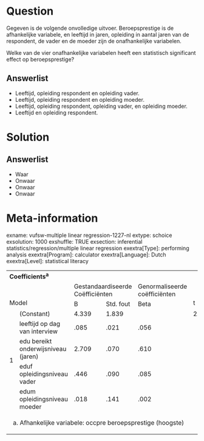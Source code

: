Question
========
Gegeven is de volgende onvolledige uitvoer. Beroepsprestige is de afhankelijke variabele, en leeftijd in jaren, opleiding in aantal jaren van de respondent, de vader en de moeder zijn de onafhankelijke variabelen.  
   
  

<table class="fr-alternate-rows tvcss_2 tvcss_3" style="width:100%;"> <colgroup> <col style="width: 14%" /> <col style="width: 14%" /> <col style="width: 14%" /> <col style="width: 14%" /> <col style="width: 14%" /> <col style="width: 14%" /> <col style="width: 14%" /> </colgroep> <tbody> <tr class="odd"> <td colspan="7" class="tvcss_4 tvcss_5"><strong>Coefficients</strong><sup><strong>a</strong></sup><br /> </td> </tr> <tr class="even"> <td colspan="2" rowspan="2" class="tvcss_6"><br /> <br /> Model<br /> </td> <td colspan="2" class="tvcss_7 tvcss_5">Gestandaardiseerde Coëfficiënten<br /> </td> <td class="tvcss_8 tvcss_5">Genormaliseerde coëfficiënten<br /> </td> <td rowspan="2" class="tvcss_9 tvcss_5"><br /> <br /> t<br /> </td> <td rowspan="2" class="tvcss_10 tvcss_5"><br /> <br /> Sig.<br /> </td> </tr> <tr class="odd"> <td class="tvcss_11 tvcss_5">B<br /> </td> <td class="tvcss_12 tvcss_5">Std. fout<br /> </td> <td class="tvcss_13 tvcss_5">Beta<br /> </td> </tr> <tr class="even"> <td rowspan="5" class="tvcss_14 tvcss_15">1<br /> </td> <td class="tvcss_16">(Constant)<br /> </td> <td class="tvcss_11 tvcss_5">4.339<br /> </td> <td class="tvcss_12 tvcss_5">1.839<br /> </td> <td class="tvcss_13 tvcss_5"><br /> </td> <td class="tvcss_17 tvcss_5">2.359<br /> </td> <td class="tvcss_18 tvcss_5">.018<br /> </td> </tr> <tr class="odd"> <td class="tvcss_16">leeftijd op dag van interview<br /> </td> <td class="tvcss_11 tvcss_5">.085<br /> </td> <td class="tvcss_12 tvcss_5">.021<br /> </td> <td class="tvcss_13 tvcss_5">.056<br /> </td> <td class="tvcss_17"><br /> </td> <td class="tvcss_18"><br /> </td> </tr> <tr class="even"> <td class="tvcss_16">edu bereikt onderwijsniveau (jaren)<br /> </td> <td class="tvcss_11 tvcss_5">2.709<br /> </td> <td class="tvcss_12 tvcss_5">.070<br /> </td> <td class="tvcss_13 tvcss_5">.610<br /> </td> <td class="tvcss_17"><br /> </td> <td class="tvcss_18"><br /> </td> </tr> <tr class="odd"> <td class="tvcss_16">eduf opleidingsniveau vader<br /> </td> <td class="tvcss_11 tvcss_5">.446<br /> </td> <td class="tvcss_12 tvcss_5">.090<br /> </td> <td class="tvcss_13 tvcss_5">.085<br /> </td> <td class="tvcss_17"><br /> </td> <td class="tvcss_18"><br /> </td> </tr> <tr class="even"> <td class="tvcss_16">edum opleidingsniveau moeder<br /> </td> <td class="tvcss_11 tvcss_5">.018<br /> </td> <td class="tvcss_12 tvcss_5">.141<br /> </td> <td class="tvcss_13 tvcss_5">.002<br /> </td> <td class="tvcss_17"><br /> </td> <td class="tvcss_18"><br /> </td> </tr> <tr class="odd"> <td colspan="7" class="tvcss_4">a. Afhankelijke variabele: occpre beroepsprestige (hoogste)<br /> </td> </tr> </tbody> </tabel>

   
Welke van de vier onafhankelijke variabelen heeft een statistisch significant effect op beroepsprestige?

Answerlist
----------
* Leeftijd, opleiding respondent en opleiding vader.
* Leeftijd, opleiding respondent en opleiding moeder.
* Leeftijd, opleiding respondent, opleiding vader, en opleiding moeder.
* Leeftijd en opleiding respondent.

Solution
========

Answerlist
----------
* Waar
* Onwaar
* Onwaar
* Onwaar

Meta-information
================
exname: vufsw-multiple linear regression-1227-nl
extype: schoice
exsolution: 1000
exshuffle: TRUE
exsection: inferential statistics/regression/multiple linear regression
exextra[Type]: performing analysis
exextra[Program]: calculator
exextra[Language]: Dutch
exextra[Level]: statistical literacy

